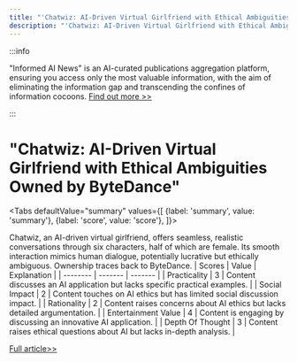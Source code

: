 ```yaml
---
title: "'Chatwiz: AI-Driven Virtual Girlfriend with Ethical Ambiguities Owned by ByteDance'"
description: "'Chatwiz: AI-Driven Virtual Girlfriend with Ethical Ambiguities Owned by ByteDance'"
---
```



:::info

"Informed AI News" is an AI-curated publications aggregation platform, ensuring you access only the most valuable information, with the aim of eliminating the information gap and transcending the confines of information cocoons.  [Find out more >>](/docs/guides)

:::

# "Chatwiz: AI-Driven Virtual Girlfriend with Ethical Ambiguities Owned by ByteDance"


<Tabs
	defaultValue="summary"
	values={[
	{label: 'summary', value: 'summary'},
	{label: 'score', value: 'score'},
]}>
<TabItem value="summary">


Chatwiz, an AI-driven virtual girlfriend, offers seamless, realistic conversations through six characters, half of which are female. Its smooth interaction mimics human dialogue, potentially lucrative but ethically ambiguous. Ownership traces back to ByteDance.
</TabItem>
<TabItem value="score">
	| Scores     | Value   | Explanation |
	| -------- | ------- | ------- |
	| Practicality  | 3    | Content discusses an AI application but lacks specific practical examples.    |
	| Social Impact | 2     | Content touches on AI ethics but has limited social discussion impact.    |
	| Rationality    | 2    | Content raises concerns about AI ethics but lacks detailed argumentation.    |
	| Entertainment Value    | 4    | Content is engaging by discussing an innovative AI application.    |
	| Depth Of Thought    | 3    | Content raises ethical questions about AI but lacks in-depth analysis.    |
</TabItem>
</Tabs>

[Full article>>](https://x.com/HongyuanCao/status/1799261476982821206)
